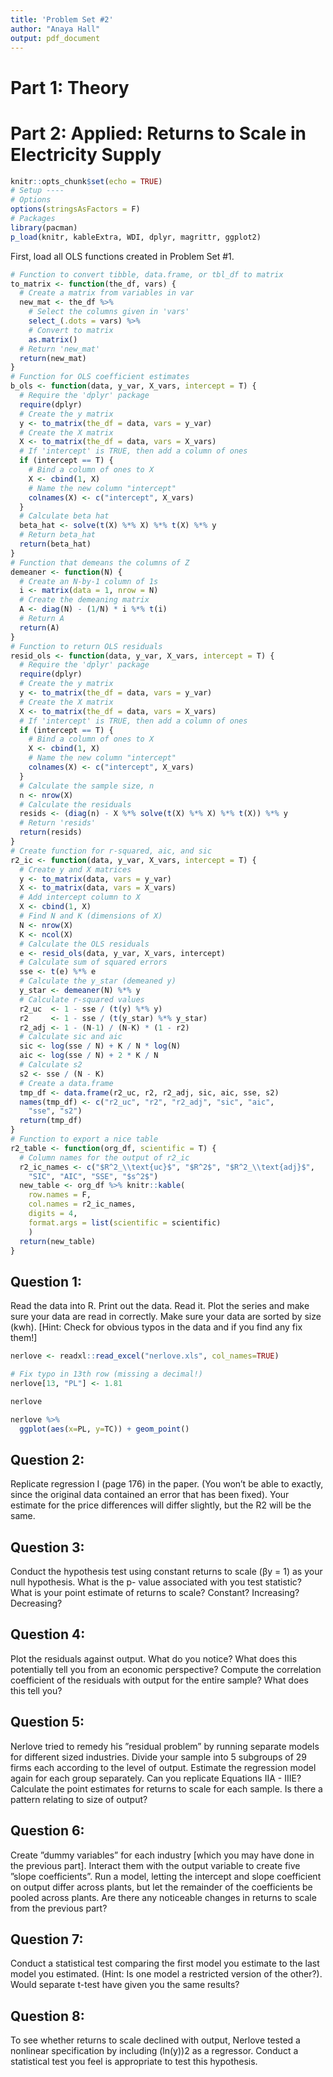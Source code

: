 ```yaml
---
title: 'Problem Set #2'
author: "Anaya Hall"
output: pdf_document
---
```


# Part 1: Theory
# Part 2: Applied: Returns to Scale in Electricity Supply

```r

knitr::opts_chunk$set(echo = TRUE)
# Setup ----
# Options
options(stringsAsFactors = F)
# Packages
library(pacman)
p_load(knitr, kableExtra, WDI, dplyr, magrittr, ggplot2)

```

First, load all OLS functions created in Problem Set #1.

```r
# Function to convert tibble, data.frame, or tbl_df to matrix
to_matrix <- function(the_df, vars) {
  # Create a matrix from variables in var
  new_mat <- the_df %>%
    # Select the columns given in 'vars'
    select_(.dots = vars) %>%
    # Convert to matrix
    as.matrix()
  # Return 'new_mat'
  return(new_mat)
}
# Function for OLS coefficient estimates
b_ols <- function(data, y_var, X_vars, intercept = T) {
  # Require the 'dplyr' package
  require(dplyr)
  # Create the y matrix
  y <- to_matrix(the_df = data, vars = y_var)
  # Create the X matrix
  X <- to_matrix(the_df = data, vars = X_vars)
  # If 'intercept' is TRUE, then add a column of ones
  if (intercept == T) {
    # Bind a column of ones to X
    X <- cbind(1, X)
    # Name the new column "intercept"
    colnames(X) <- c("intercept", X_vars)
  }
  # Calculate beta hat
  beta_hat <- solve(t(X) %*% X) %*% t(X) %*% y
  # Return beta_hat
  return(beta_hat)
}
# Function that demeans the columns of Z
demeaner <- function(N) {
  # Create an N-by-1 column of 1s
  i <- matrix(data = 1, nrow = N)
  # Create the demeaning matrix
  A <- diag(N) - (1/N) * i %*% t(i)
  # Return A
  return(A)
}
# Function to return OLS residuals
resid_ols <- function(data, y_var, X_vars, intercept = T) {
  # Require the 'dplyr' package
  require(dplyr)
  # Create the y matrix
  y <- to_matrix(the_df = data, vars = y_var)
  # Create the X matrix
  X <- to_matrix(the_df = data, vars = X_vars)
  # If 'intercept' is TRUE, then add a column of ones
  if (intercept == T) {
    # Bind a column of ones to X
    X <- cbind(1, X)
    # Name the new column "intercept"
    colnames(X) <- c("intercept", X_vars)
  }
  # Calculate the sample size, n
  n <- nrow(X)
  # Calculate the residuals
  resids <- (diag(n) - X %*% solve(t(X) %*% X) %*% t(X)) %*% y
  # Return 'resids'
  return(resids)
}
# Create function for r-squared, aic, and sic
r2_ic <- function(data, y_var, X_vars, intercept = T) {
  # Create y and X matrices
  y <- to_matrix(data, vars = y_var)
  X <- to_matrix(data, vars = X_vars)
  # Add intercept column to X
  X <- cbind(1, X)
  # Find N and K (dimensions of X)
  N <- nrow(X)
  K <- ncol(X)
  # Calculate the OLS residuals
  e <- resid_ols(data, y_var, X_vars, intercept)
  # Calculate sum of squared errors
  sse <- t(e) %*% e
  # Calculate the y_star (demeaned y)
  y_star <- demeaner(N) %*% y
  # Calculate r-squared values
  r2_uc  <- 1 - sse / (t(y) %*% y)
  r2     <- 1 - sse / (t(y_star) %*% y_star)
  r2_adj <- 1 - (N-1) / (N-K) * (1 - r2)
  # Calculate sic and aic
  sic <- log(sse / N) + K / N * log(N)
  aic <- log(sse / N) + 2 * K / N
  # Calculate s2
  s2 <- sse / (N - K)
  # Create a data.frame
  tmp_df <- data.frame(r2_uc, r2, r2_adj, sic, aic, sse, s2)
  names(tmp_df) <- c("r2_uc", "r2", "r2_adj", "sic", "aic",
    "sse", "s2")
  return(tmp_df)
}
# Function to export a nice table
r2_table <- function(org_df, scientific = T) {
  # Column names for the output of r2_ic
  r2_ic_names <- c("$R^2_\\text{uc}$", "$R^2$", "$R^2_\\text{adj}$",
    "SIC", "AIC", "SSE", "$s^2$")
  new_table <- org_df %>% knitr::kable(
    row.names = F,
    col.names = r2_ic_names,
    digits = 4,
    format.args = list(scientific = scientific)
    )
  return(new_table)
}
```

## Question 1:
Read the data into R. Print out the data. Read it. Plot the series and make sure your data are read in correctly. Make sure your data are sorted by size (kwh). [Hint: Check for obvious typos in the data and if you find any fix them!]


```r

nerlove <- readxl::read_excel("nerlove.xls", col_names=TRUE)

# Fix typo in 13th row (missing a decimal!)
nerlove[13, "PL"] <- 1.81

nerlove
```

```r

nerlove %>%
  ggplot(aes(x=PL, y=TC)) + geom_point()

```

## Question 2:
Replicate regression I (page 176) in the paper. (You won’t be able to exactly, since the original data contained an error that has been fixed). Your estimate for the price differences will differ slightly, but the R2 will be the same.

## Question 3:
Conduct the hypothesis test using constant returns to scale (βy = 1) as your null hypothesis. What is the p- value associated with you test statistic? What is your point estimate of returns to scale? Constant? Increasing? Decreasing?

## Question 4:
Plot the residuals against output. What do you notice? What does this potentially tell you from an economic perspective? Compute the correlation coefficient of the residuals with output for the entire sample? What does this tell you?

## Question 5:
Nerlove tried to remedy his ”residual problem” by running separate models for different sized industries. Divide your sample into 5 subgroups of 29 firms each according to the level of output. Estimate the regression model again for each group separately. Can you replicate Equations IIA - IIIE? Calculate the point estimates for returns to scale for each sample. Is there a pattern relating to size of output?

## Question 6:
Create ”dummy variables” for each industry [which you may have done in the previous part]. Interact them with the output variable to create five ”slope coefficients”. Run a model, letting the intercept and slope coefficient on output differ across plants, but let the remainder of the coefficients be pooled across plants. Are there any noticeable changes in returns to scale from the previous part?

## Question 7:
Conduct a statistical test comparing the first model you estimate to the last model you estimated. (Hint: Is one model a restricted version of the other?). Would separate t-test have given you the same results?

## Question 8:
To see whether returns to scale declined with output, Nerlove tested a nonlinear specification by including (ln(y))2 as a regressor. Conduct a statistical test you feel is appropriate to test this hypothesis.



